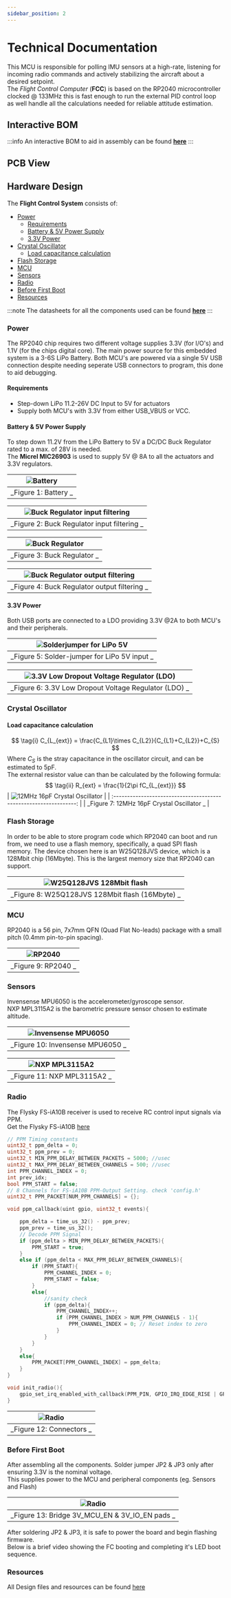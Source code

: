 ```yaml
---
sidebar_position: 2
---
```


# Technical Documentation

This MCU is responsible for polling IMU sensors at a high-rate, listening for incoming radio commands and actively stabilizing the aircraft about a desired setpoint.<br/>
The <i>Flight Control Computer</i> (<b>FCC</b>) is based on the RP2040 microcontroller clocked @ 133MHz this is fast enough to run the external PID control loop as well handle all the calculations needed for reliable attitude estimation.<br/>

## Interactive BOM

:::info
An interactive BOM to aid in assembly can be found [<b>here</b>](pathname:///static/ibom.html)
:::

## PCB View


<SVGImages/>

## Hardware Design

The <b>Flight Control System</b> consists of:

- [Power](technical_docs#power)
  - [Requirements](technical_docs#requirements)
  - [Battery & 5V Power Supply](technical_docs#battery--5v-power-supply)
  - [3.3V Power ](technical_docs#33v-power)
- [Crystal Oscillator](technical_docs#crystal-oscillator)
  - [Load capacitance calculation](technical_docs#crystal-oscillator)
- [Flash Storage](technical_docs#flash-storage)
- [MCU](technical_docs#mcu)
- [Sensors](technical_docs#sensors)
- [Radio](technical_docs#radio)
- [Before First Boot](technical_docs#before-first-boot)
- [Resources](technical_docs#resources)


:::note
The datasheets for all the components used can be found [<b>here</b>](overview#datasheets)
:::

### Power

The RP2040 chip requires two different voltage supplies 3.3V (for I/O's) and 1.1V (for the chips digital core).
The main power source for this embedded system is a 3-6S LiPo Battery. Both MCU's are powered via a single 5V USB connection despite needing seperate USB connectors to program, this done to aid debugging.

#### Requirements

- Step-down LiPo 11.2-26V DC Input to 5V for actuators
- Supply both MCU's with 3.3V from either USB_VBUS or VCC.

#### Battery & 5V Power Supply

To step down 11.2V from the LiPo Battery to 5V a DC/DC Buck Regulator rated to a max. of 28V is needed.<br/>The <b>Micrel MIC26903</b> is used to supply 5V @ 8A to all the actuators and 3.3V regulators.

| ![Battery](./_imgs/LiPo_sch.PNG) |
| :------------------------------: |
|       _Figure 1: Battery _       |

| ![Buck Regulator input filtering](./_imgs/REG_filter_sch.PNG) |
| :-----------------------------------------------------------: |
|          _Figure 2: Buck Regulator input filtering _          |

| ![Buck Regulator](./_imgs/BuckReg_sch.PNG) |
| :----------------------------------------: |
|        _Figure 3: Buck Regulator _         |

| ![Buck Regulator output filtering](./_imgs/BuckRegFilter_sch.PNG) |
| :---------------------------------------------------------------: |
|           _Figure 4: Buck Regulator output filtering _            |

#### 3.3V Power

Both USB ports are connected to a LDO providing 3.3V @2A to both MCU's and their peripherals.

| ![Solderjumper for LiPo 5V](./_imgs/SolderJumper_sch.PNG) |
| :-------------------------------------------------------: |
|       _Figure 5: Solder-jumper for LiPo 5V input _        |

| ![3.3V Low Dropout Voltage Regulator (LDO)](./_imgs/3VREG_sch.PNG) |
| :----------------------------------------------------------------: |
|       _Figure 6: 3.3V Low Dropout Voltage Regulator (LDO) _        |

### Crystal Oscillator
#### Load capacitance calculation
$$
\tag{i} C_{L_{ext}} = \frac{C_{L1}\times C_{L2}}{C_{L1}+C_{L2}}+C_{S}
$$
Where $C_{S}$ is the stray capacitance in the oscillator circuit, and can be estimated to 5pF.<br/>
The external resistor value can than be calculated by the following formula:<br/>
$$
\tag{ii} R_{ext} = \frac{1}{2\pi fC_{L_{ext}}}
$$
| ![12MHz 16pF Crystal Oscillator](./_imgs/crystal_osc.PNG) |
| :----------------------------------------------------------------: |
|       _Figure 7: 12MHz 16pF Crystal Oscillator _        |

### Flash Storage
In order to be able to store program code which RP2040 can boot and run from, we need to use a flash memory, specifically, a quad SPI flash memory. The device chosen here is an W25Q128JVS device, which is a 128Mbit chip (16Mbyte). This is the largest memory size that RP2040 can support.

| ![W25Q128JVS 128Mbit flash](./_imgs/flash.PNG) |
| :----------------------------------------------------------------: |
|       _Figure 8: W25Q128JVS 128Mbit flash (16Mbyte) _        |

### MCU
RP2040 is a 56 pin, 7x7mm QFN (Quad Flat No-leads) package with a small pitch (0.4mm pin-to-pin spacing).

| ![RP2040](./_imgs/rp2040.PNG) |
| :----------------------------------------------------------------: |
|       _Figure 9: RP2040 _        |

### Sensors
Invensense MPU6050 is the accelerometer/gyroscope sensor.<br/>
NXP MPL3115A2 is the barometric pressure sensor chosen to estimate altitude.

| ![Invensense MPU6050](./_imgs/mpu6050.PNG) |
| :----------------------------------------------------------------: |
|       _Figure 10: Invensense MPU6050 _        |

| ![NXP MPL3115A2](./_imgs/mpl3115a2.PNG) |
| :----------------------------------------------------------------: |
|       _Figure 11: NXP MPL3115A2 _        |

### Radio
The Flysky FS-iA10B receiver is used to receive RC control input signals via PPM. <br/>
Get the Flysky FS-iA10B [here](https://www.amazon.ca/Flysky-FS-iA10B-Compatible-Transmitter-Quadcopter/dp/B07FVBYJJ2) <br/>

```c title="radio.h"
// PPM Timing constants
uint32_t ppm_delta = 0;
uint32_t ppm_prev = 0;
uint32_t MIN_PPM_DELAY_BETWEEN_PACKETS = 5000; //usec
uint32_t MAX_PPM_DELAY_BETWEEN_CHANNELS = 500; //usec
int PPM_CHANNEL_INDEX = 0;
int prev_idx;
bool PPM_START = false;
// 8 Channels for FS-iA10B PPM-Output Setting. check 'config.h'
uint32_t PPM_PACKET[NUM_PPM_CHANNELS] = {};

void ppm_callback(uint gpio, uint32_t events){

    ppm_delta = time_us_32() - ppm_prev;
    ppm_prev = time_us_32();
    // Decode PPM Signal
    if (ppm_delta > MIN_PPM_DELAY_BETWEEN_PACKETS){
        PPM_START = true;
    }
    else if (ppm_delta < MAX_PPM_DELAY_BETWEEN_CHANNELS){
        if (PPM_START){
            PPM_CHANNEL_INDEX = 0;
            PPM_START = false;
        }
        else{
            //sanity check
            if (ppm_delta){ 
                PPM_CHANNEL_INDEX++;
                if (PPM_CHANNEL_INDEX > NUM_PPM_CHANNELS - 1){
                    PPM_CHANNEL_INDEX = 0; // Reset index to zero 
                }
            }
        }    
    }
    else{
        PPM_PACKET[PPM_CHANNEL_INDEX] = ppm_delta;
    }
}

void init_radio(){
    gpio_set_irq_enabled_with_callback(PPM_PIN, GPIO_IRQ_EDGE_RISE | GPIO_IRQ_EDGE_FALL, true, &ppm_callback);
}
```
| ![Radio](./_imgs/radio.PNG) |
| :----------------------------------------------------------------: |
|       _Figure 12: Connectors _        |


### Before First Boot
After assembling all the components.
Solder jumper JP2 & JP3 only after ensuring 3.3V is the nominal voltage.<br/>
This supplies power to the MCU and peripheral components (eg. Sensors and Flash)

| ![Radio](./_imgs/jumpers.PNG) |
| :----------------------------------------------------------------: |
|       _Figure 13: Bridge 3V_MCU_EN & 3V_IO_EN pads _        |


After soldering JP2 & JP3, it is safe to power the board and begin flashing firmware. <br/>
Below is a brief video showing the FC booting and completing it's LED boot sequence.

<VideoPlayer url="https://youtu.be/Anb_hUl2xqM"/>

### Resources
All Design files and resources can be found [here](https://github.com/RaymondBello/KICAD-PCBs/tree/main/Hermes/hermes_v1)

<!--
Let $F:[a,b]\to\R$ be $F(x)=\int_{a}^{x}f(t)dt$.


```jsx live
function Clock(props) {
  const [date, setDate] = useState(new Date());
  useEffect(() => {
    var timerID = setInterval(() => tick(), 1000);

    return function cleanup() {
      clearInterval(timerID);
    };
  });

  function tick() {
    setDate(new Date());
  }

  return (
    <div>
      <h2>It is {date.toLocaleTimeString()}.</h2>
    </div>
  );
}
``` -->

